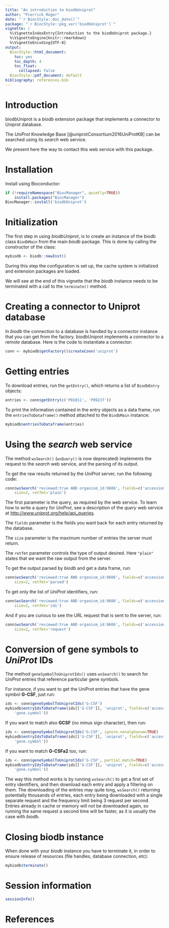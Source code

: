 ```yaml
---
title: "An introduction to biodbUniprot"
author: "Pierrick Roger"
date: "`r BiocStyle::doc_date()`"
package: "`r BiocStyle::pkg_ver('biodbUniprot')`"
vignette: |
  %\VignetteIndexEntry{Introduction to the biodbUniprot package.}
  %\VignetteEngine{knitr::rmarkdown}
  %\VignetteEncoding{UTF-8}
output:
  BiocStyle::html_document:
    toc: yes
    toc_depth: 4
    toc_float:
      collapsed: false
  BiocStyle::pdf_document: default
bibliography: references.bib
---
```


# Introduction

biodbUniprot is a *biodb* extension package that implements a connector to
Uniprot database.

The *UniProt* Knowledge Base [@uniprotConsortium2016UniProtKB] can be searched
using its *search* web service.

We present here the way to contact this web service with this package.

# Installation

Install using Bioconductor:
```r
if (!requireNamespace("BiocManager", quietly=TRUE))
    install.packages("BiocManager")
BiocManager::install('biodbUniprot')
```

# Initialization

The first step in using *biodbUniprot*, is to create an instance of the biodb
class `BiodbMain` from the main *biodb* package. This is done by calling the
constructor of the class:
```r
mybiodb <- biodb::newInst()
```
During this step the configuration is set up, the cache system is initialized
and extension packages are loaded.

We will see at the end of this vignette that the *biodb* instance needs to be
terminated with a call to the `terminate()` method.

# Creating a connector to Uniprot database

In *biodb* the connection to a database is handled by a connector instance that
you can get from the factory.
biodbUniprot implements a connector to a remote database.
Here is the code to instantiate a connector:
```r
conn <- mybiodb$getFactory()$createConn('uniprot')
```

# Getting entries

To download entries, run the `getEntry()`, which returns a list of `BiodbEntry`
objects:
```r
entries <- conn$getEntry(c('P01011', 'P09237'))
```

To print the information contained in the entry objects as a data frame, run
the `entriesToDataframe()` method attached to the `BiodbMain` instance:
```r
mybiodb$entriesToDataframe(entries)
```

# Using the *search* web service

The method `wsSearch()` (`wsQuery()` is now deprecated) implements the request
to the *search* web service, and the parsing of its output.

To get the raw results returned by the *UniProt* server, run the following code:
```r
conn$wsSearch('reviewed:true AND organism_id:9606', fields=c('accession', 'id'),
    size=2, retfmt='plain')
```

The first parameter is the query, as required by the web service.
To learn how to write a query for *UniProt*, see a description of the *query*
web service at <http://www.uniprot.org/help/api_queries>.

The `fields` parameter is the fields you want back for each entry
returned by the database.

The `size` parameter is the maximum number of entries the server must
return.

The `retfmt` parameter controls the type of output desired.
Here `"plain"` states that we want the raw output from the server.

To get the output parsed by *biodb* and get a data frame, run:
```r
conn$wsSearch('reviewed:true AND organism_id:9606', fields=c('accession', 'id'),
    size=2, retfmt='parsed')
```

To get only the list of *UniProt* identifiers, run:
```r
conn$wsSearch('reviewed:true AND organism_id:9606', fields=c('accession', 'id'),
    size=2, retfmt='ids')
```

And if you are curious to see the URL request that is sent to the server,
run:
```r
conn$wsSearch('reviewed:true AND organism_id:9606', fields=c('accession', 'id'),
    size=2, retfmt='request')
```

# Conversion of gene symbols to *UniProt* IDs

The method `geneSymbolToUniprotIds()` uses `wsSearch()` to search for *UniProt*
entries that reference particular gene symbols.

For instance, if you want to get the UniProt entries that have the gene symbol
**G-CSF**, just run:
```r
ids <- conn$geneSymbolToUniprotIds('G-CSF')
mybiodb$entryIdsToDataframe(ids[['G-CSF']], 'uniprot', fields=c('accession',
    'gene.symbol'))
```

If you want to match also **GCSF** (no minus sign character), then run:
```r
ids <- conn$geneSymbolToUniprotIds('G-CSF', ignore.nonalphanum=TRUE)
mybiodb$entryIdsToDataframe(ids[['G-CSF']], 'uniprot', fields=c('accession',
    'gene.symbol'))
```

If you want to match **G-CSFa2** too, run:
```r
ids <- conn$geneSymbolToUniprotIds('G-CSF', partial.match=TRUE)
mybiodb$entryIdsToDataframe(ids[['G-CSF']], 'uniprot', fields=c('accession',
    'gene.symbol'))
```

The way this method works is by running `wsSearch()` to get a first set of entry
identifiers, and then download each entry and apply a filtering on them.
The downloading of the entries may quite long, `wsSearch()` returning
potentially thousands of entries, each entry being downloaded with a single
separate request and the frequency limit being 3 request per second.
Entries already in cache or memory will not be downloaded again, so running the
same request a second time will be faster, as it is usually the case with
*biodb*.

# Closing biodb instance

When done with your *biodb* instance you have to terminate it, in order to
ensure release of resources (file handles, database connection, etc):
```r
mybiodb$terminate()
```

# Session information

```r
sessionInfo()
```

# References
